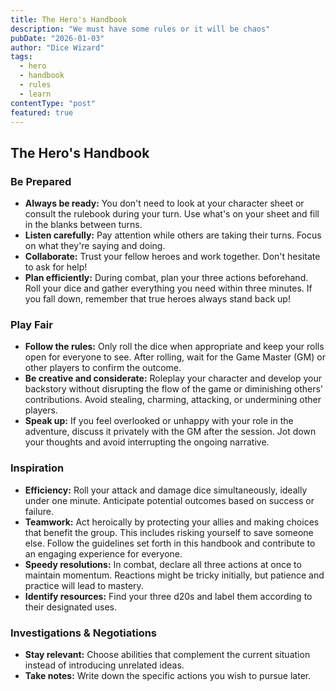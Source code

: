 ```yaml
---
title: The Hero's Handbook
description: "We must have some rules or it will be chaos"
pubDate: "2026-01-03"
author: "Dice Wizard"
tags:
  - hero
  - handbook
  - rules
  - learn
contentType: "post"
featured: true
---
```


The Hero's Handbook
------------------

### Be Prepared

*   **Always be ready:** You don't need to look at your character sheet or consult the rulebook during your turn. Use what's on your sheet and fill in the blanks between turns.
*   **Listen carefully:** Pay attention while others are taking their turns. Focus on what they're saying and doing.
*   **Collaborate:** Trust your fellow heroes and work together. Don't hesitate to ask for help!
*   **Plan efficiently:** During combat, plan your three actions beforehand. Roll your dice and gather everything you need within three minutes. If you fall down, remember that true heroes always stand back up!

### Play Fair

*   **Follow the rules:** Only roll the dice when appropriate and keep your rolls open for everyone to see. After rolling, wait for the Game Master (GM) or other players to confirm the outcome.
*   **Be creative and considerate:** Roleplay your character and develop your backstory without disrupting the flow of the game or diminishing others' contributions. Avoid stealing, charming, attacking, or undermining other players.
*   **Speak up:** If you feel overlooked or unhappy with your role in the adventure, discuss it privately with the GM after the session. Jot down your thoughts and avoid interrupting the ongoing narrative.

### Inspiration

*   **Efficiency:** Roll your attack and damage dice simultaneously, ideally under one minute. Anticipate potential outcomes based on success or failure.
*   **Teamwork:** Act heroically by protecting your allies and making choices that benefit the group. This includes risking yourself to save someone else. Follow the guidelines set forth in this handbook and contribute to an engaging experience for everyone.
*   **Speedy resolutions:** In combat, declare all three actions at once to maintain momentum. Reactions might be tricky initially, but patience and practice will lead to mastery.
*   **Identify resources:** Find your three d20s and label them according to their designated uses.

### Investigations & Negotiations

*   **Stay relevant:** Choose abilities that complement the current situation instead of introducing unrelated ideas.
*   **Take notes:** Write down the specific actions you wish to pursue later.
